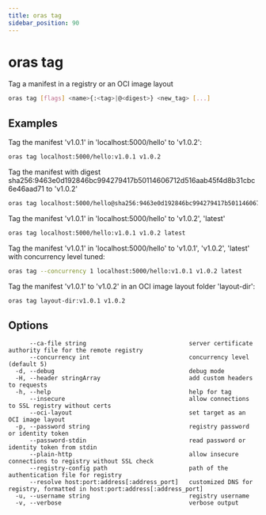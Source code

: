 ```yaml
---
title: oras tag
sidebar_position: 90
---
```


# oras tag

Tag a manifest in a registry or an OCI image layout

```bash
oras tag [flags] <name>{:<tag>|@<digest>} <new_tag> [...]
```

## Examples

Tag the manifest 'v1.0.1' in 'localhost:5000/hello' to 'v1.0.2':

```bash
oras tag localhost:5000/hello:v1.0.1 v1.0.2
```

Tag the manifest with digest sha256:9463e0d192846bc994279417b50114606712d516aab45f4d8b31cbc6e46aad71 to 'v1.0.2'

```bash
oras tag localhost:5000/hello@sha256:9463e0d192846bc994279417b50114606712d516aab45f4d8b31cbc6e46aad71 v1.0.2
```

Tag the manifest 'v1.0.1' in 'localhost:5000/hello' to 'v1.0.2', 'latest'

```bash
oras tag localhost:5000/hello:v1.0.1 v1.0.2 latest
```

Tag the manifest 'v1.0.1' in 'localhost:5000/hello' to 'v1.0.1', 'v1.0.2', 'latest' with concurrency level tuned:

```bash
oras tag --concurrency 1 localhost:5000/hello:v1.0.1 v1.0.2 latest
```

Tag the manifest 'v1.0.1' to 'v1.0.2' in an OCI image layout folder 'layout-dir':

```bash
oras tag layout-dir:v1.0.1 v1.0.2
```

## Options

```
      --ca-file string                             server certificate authority file for the remote registry
      --concurrency int                            concurrency level (default 5)
  -d, --debug                                      debug mode
  -H, --header stringArray                         add custom headers to requests
  -h, --help                                       help for tag
      --insecure                                   allow connections to SSL registry without certs
      --oci-layout                                 set target as an OCI image layout
  -p, --password string                            registry password or identity token
      --password-stdin                             read password or identity token from stdin
      --plain-http                                 allow insecure connections to registry without SSL check
      --registry-config path                       path of the authentication file for registry
      --resolve host:port:address[:address_port]   customized DNS for registry, formatted in host:port:address[:address_port]
  -u, --username string                            registry username
  -v, --verbose                                    verbose output
```
